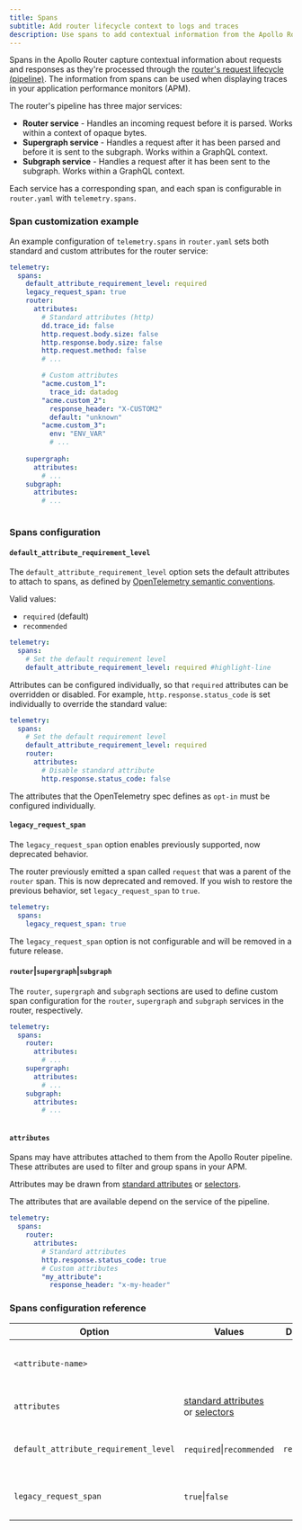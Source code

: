 ```yaml
---
title: Spans
subtitle: Add router lifecycle context to logs and traces
description: Use spans to add contextual information from the Apollo Router to traces displayed by your application performance monitors (APM).
---
```


Spans in the Apollo Router capture contextual information about requests and responses as they're processed through the [router's request lifecycle (pipeline)](../customizations/overview/#the-request-lifecycle). The information from spans can be used when displaying traces in your application performance monitors (APM).

The router's pipeline has three major services:

* **Router service** - Handles an incoming request before it is parsed. Works within a context of opaque bytes.
* **Supergraph service** - Handles a request after it has been parsed and before it is sent to the subgraph. Works within a GraphQL context.
* **Subgraph service** - Handles a request after it has been sent to the subgraph. Works within a  GraphQL context.

Each service has a corresponding span, and each span is configurable in `router.yaml` with `telemetry.spans`.

### Span customization example

An example configuration of `telemetry.spans` in `router.yaml` sets both standard and custom attributes for the router service:

```yaml title="router.yaml"
telemetry:
  spans:
    default_attribute_requirement_level: required
    legacy_request_span: true
    router:
      attributes:
        # Standard attributes (http)
        dd.trace_id: false
        http.request.body.size: false
        http.response.body.size: false
        http.request.method: false
        # ...

        # Custom attributes
        "acme.custom_1":
          trace_id: datadog
        "acme.custom_2":
          response_header: "X-CUSTOM2"
          default: "unknown"
        "acme.custom_3":
          env: "ENV_VAR"
          # ...
        
    supergraph:
      attributes:
        # ...
    subgraph:
      attributes:
        # ...
        
```

### Spans configuration

#### `default_attribute_requirement_level`

The `default_attribute_requirement_level` option sets the default attributes to attach to spans, as defined by [OpenTelemetry semantic conventions](https://opentelemetry.io/docs/specs/otel/common/attribute-requirement-level/).

Valid values:

* `required` (default)
* `recommended`

```yaml title="router.yaml"
telemetry:
  spans:
    # Set the default requirement level
    default_attribute_requirement_level: required #highlight-line
```

Attributes can be configured individually, so that `required` attributes can be overridden or disabled. For example, `http.response.status_code` is set individually to override the standard value:

```yaml title="desc.router.yaml"
telemetry:
  spans:
    # Set the default requirement level
    default_attribute_requirement_level: required
    router:
      attributes:
        # Disable standard attribute
        http.response.status_code: false
```

<Note>

The attributes that the OpenTelemetry spec defines as `opt-in` must be configured individually.

</Note>

#### `legacy_request_span`

The `legacy_request_span` option enables previously supported, now deprecated behavior.

The router previously emitted a span called `request` that was a parent of the `router` span. 
This is now deprecated and removed. If you wish to restore the previous behavior, set `legacy_request_span` to `true`. 

```yaml title="router.yaml"
telemetry:
  spans:
    legacy_request_span: true
```

<Note>

The `legacy_request_span` option is not configurable and will be removed in a future release.

</Note>

#### `router`|`supergraph`|`subgraph`

The `router`, `supergraph` and `subgraph` sections are used to define custom span configuration for the `router`, `supergraph` and `subgraph` services in the router, respectively.

```yaml title="router.yaml"
telemetry:
  spans:
    router:
      attributes:
        # ...     
    supergraph:
      attributes:
        # ...
    subgraph:
      attributes:
        # ...
        
```

#### `attributes`

Spans may have attributes attached to them from the Apollo Router pipeline. These attributes are used to filter and group spans in your APM.

Attributes may be drawn from [standard attributes](standard-attributes.mdx) or [selectors](selectors.mdx). 

The attributes that are available depend on the service of the pipeline.

```yaml title="desc.router.yaml"
telemetry:
  spans:
    router:
      attributes:
        # Standard attributes
        http.response.status_code: true
        # Custom attributes
        "my_attribute":
          response_header: "x-my-header"
```

### Spans configuration reference

| Option                                 | Values                                                                        | Default    | Description                                 |
|----------------------------------------|-------------------------------------------------------------------------------|------------|---------------------------------------------|
| `<attribute-name>`                     |                                                                               |            | The name of the custom attribute.           |
| `attributes`                           | [standard attributes](standard-attributes.mdx) or [selectors](selectors.mdx)  |            | The attributes of the stan.                 |
| `default_attribute_requirement_level`  | `required`\|`recommended`                                                     | `required` | The default attribute requirement level.    |
| `legacy_request_span`                  | `true`\|`false`                                                               |            | Include the `request` span in traces.       |

